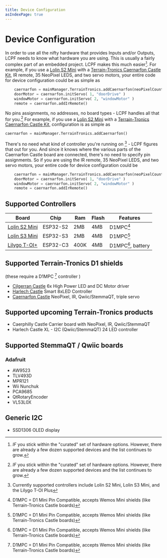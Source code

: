 ```yaml
---
title: Device Configuration
asIndexPage: true
---
```


# Device Configuration

In order to use all the nifty hardware that provides Inputs and/or Outputs, 
LCPF needs to know what hardware you are using.  This is usually a fairly
complex part of an embedded project.  LCPF makes this much easier[^5].  For example, if you
use a [Lolin S2 Mini](https://www.wemos.cc/en/latest/s2/s2_mini.html) with a 
[Terrain-Tronics Caernarfon Castle Kit](https://www.tindie.com/products/terraintronics/caernarfon-castle-kit/), 
 IR remote,  35 NeoPixel LEDS, and two servo motors,  your entire code for device configuration could be
as simple as 
```python 
    caernarfon = mainManager.TerrainTronics.addCaernarfon(neoPixelCount=35)
    doorMotor = caernarfon.initServo( 1, "doorDrive" )
    windowMotor = caernarfon.initServo( 2, "windowMotor" )
    remote = caernarfon.addIrRemote()
```
No pins assignments, no addresses, no board types - LCPF handles all that for you.[^5]
For example, if you
use a [Lolin S2 Mini](https://www.wemos.cc/en/latest/s2/s2_mini.html) with a 
[Terrain-Tronics Caernarfon Castle Kit](https://www.tindie.com/products/terraintronics/caernarfon-castle-kit/), 
configuration is as simple as 
```python 
caernarfon = mainManager.TerrainTronics.addCaernarfon()
```
There's no need what kind of controller you're 
running on [^3] - LCPF figures that out for you.  And since it knows where the 
various parts of the Caernarfon Castle board are connected, there's no need
to specify pin assignments.  So if you are using the IR remote,  35 NeoPixel 
LEDS, and two servo motors,  your entire code for device configuration could be
```python 
    caernarfon = mainManager.TerrainTronics.addCaernarfon(neoPixelCount=35)
    doorMotor = caernarfon.initServo( 1, "doorDrive" )
    windowMotor = caernarfon.initServo( 2, "windowMotor" )
    remote = caernarfon.addIrRemote()

```

## Supported Controllers
  | Board | Chip | Ram | Flash | Features |
  | --- | --- | --- | --- | --- |
  | [Lolin S2 Mini](https://www.wemos.cc/en/latest/s2/s2_mini.html) | ESP32-S2 | 2MB | 4MB | D1MPC[^1] |
  | [Lolin S3 Mini](https://www.wemos.cc/en/latest/s3/s3_mini.html) | ESP32-S3 | 2MB | 4MB | D1MPC[^1] |
  | [Lilygo T-OI+](https://lilygo.cc/products/t-oi-plus) | ESP32-C3 | 400K | 4MB | D1MPC[^1], battery |

## Supported Terrain-Tronics D1 shields
(these require a D1MPC [^1] controller )
- [Cilgerran Castle](https://www.tindie.com/products/terraintronics/cilgerran-castle-6x-high-power-led-and-dc-motor/)  6x High Power LED and DC Motor driver
- [Harlech Castle](https://www.tindie.com/products/terraintronics/harlech-castle-smart-8xled-controller/) Smart 8xLED Controller
- [Caernarfon Castle](https://www.tindie.com/products/terraintronics/caernarfon-castle-pcb-circuit-board-only/) NeoPixel, IR, Qwiic/StemmaQT, triple servo

## Supported upcoming Terrain-Tronics products
- Caerphilly Castle Carrier board with NeoPixel, IR, Qwiic/StemmaQT
- Harlech Castle XL - I2C (Qwiic/StemmaQT) 24 LED controller

## Supported StemmaQT / Qwiic boards

### Adafruit
  - AW9523
  - TLV493D
  - MPR121
  - Wii Nunchuk
  - PCA9685
  - QtRotaryEncoder
  - VL53L0X

## Generic I2C
  - SSD1306 OLED display
  



[^1]: D1MPC = D1 Mini Pin Compatible, accepts Wemos Mini shields (like Terrain-Tronics Castle boards)
[^3]: Currently supported controllers include Lolin S2 Mini, Lolin S3 Mini, and the Lilygo T-OI Plus
[^5]: _IF_ you  stick within the "curated" set of hardware options.  However, there are already a few dozen supported devices and the list continues to grow.  
